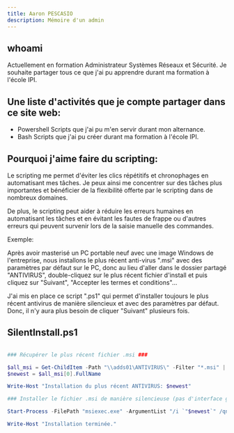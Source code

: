 ```yaml
---
title: Aaron PESCASIO
description: Mémoire d'un admin
---
```


## whoami

Actuellement en formation Administrateur Systèmes Réseaux et Sécurité. Je souhaite partager tous ce que j'ai pu apprendre durant ma formation à l'école IPI.

## Une liste d'activités que je compte partager dans ce site web:
- Powershell Scripts que j'ai pu m'en servir durant mon alternance.
- Bash Scripts que j'ai pu créer durant ma formation à l'école IPI.

## Pourquoi j'aime faire du scripting:

Le scripting me permet d'éviter les clics répétitifs et chronophages en automatisant mes tâches. Je peux ainsi me concentrer sur des tâches plus importantes et bénéficier de la flexibilité offerte par le scripting dans de nombreux domaines.

De plus, le scripting peut aider à réduire les erreurs humaines en automatisant les tâches et en évitant les fautes de frappe ou d'autres erreurs qui peuvent survenir lors de la saisie manuelle des commandes.

Exemple:

Après avoir masterisé un PC portable neuf avec une image Windows de l'entreprise, nous installons le plus récent anti-virus ".msi" avec des paramètres par défaut sur le PC, donc au lieu d'aller dans le dossier partagé "ANTIVIRUS", double-cliquez sur le plus récent fichier d'install et puis cliquez sur "Suivant", "Accepter les termes et conditions"...

J'ai mis en place ce script ".ps1" qui permet d'installer toujours le plus récent antivirus de manière silencieux et avec des paramètres par défaut. Donc, il n'y aura plus besoin de cliquer "Suivant" plusieurs fois.

## SilentInstall.ps1

```ps1

### Récupérer le plus récent fichier .msi ###

$all_msi = Get-ChildItem -Path "\\adds01\ANTIVIRUS\" -Filter "*.msi" | Sort-Object LastWriteTime -Descending
$newest = $all_msi[0].FullName

Write-Host "Installation du plus récent ANTIVIRUS: $newest"

### Installer le fichier .msi de manière silencieuse (pas d'interface graphique) ###

Start-Process -FilePath "msiexec.exe" -ArgumentList "/i `"$newest`" /qn" -Wait

Write-Host "Installation terminée."

```
